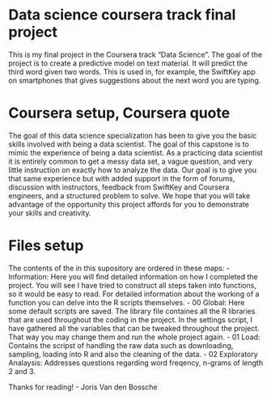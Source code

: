# Data science coursera track final project
This is my final project in the Coursera track "Data Science". The goal of the project is to create a predictive model on text material. It will predict the third word given two words. This is used in, for example, the SwiftKey app on smartphones that gives suggestions about the next word you are typing.

# Coursera setup, Coursera quote
The goal of this data science specialization has been to give you the basic skills involved with being a data scientist. The goal of this capstone is to mimic the experience of being a data scientist. As a practicing data scientist it is entirely common to get a messy data set, a vague question, and very little instruction on exactly how to analyze the data. Our goal is to give you that same experience but with added support in the form of forums, discussion with instructors, feedback from SwiftKey and Coursera engineers, and a structured problem to solve. We hope that you will take advantage of the opportunity this project affords for you to demonstrate your skills and creativity. 

# Files setup
The contents of the in this supository are ordered in these maps:
- Information: Here you will find detailed information on how I completed the project. You will see I have tried to construct all steps taken into functions, so it would be easy to read. For detailed information about the working of a function you can delve into the R scripts themselves.
- 00 Global: Here some default scripts are saved. The library file containes all the R libraries that are used throughout the coding in the project. In the settings script, I have gathered all the variables that can be tweaked throughout the project. That way you may change them and run the whole project again.
- 01 Load: Contains the scripst of handling the raw data such as downloading, sampling, loading into R and also the cleaning of the data.
- 02 Exploratory Analaysis: Addresses questions regarding word freqency, n-grams of length 2 and 3.

Thanks for reading! - Joris Van den Bossche
